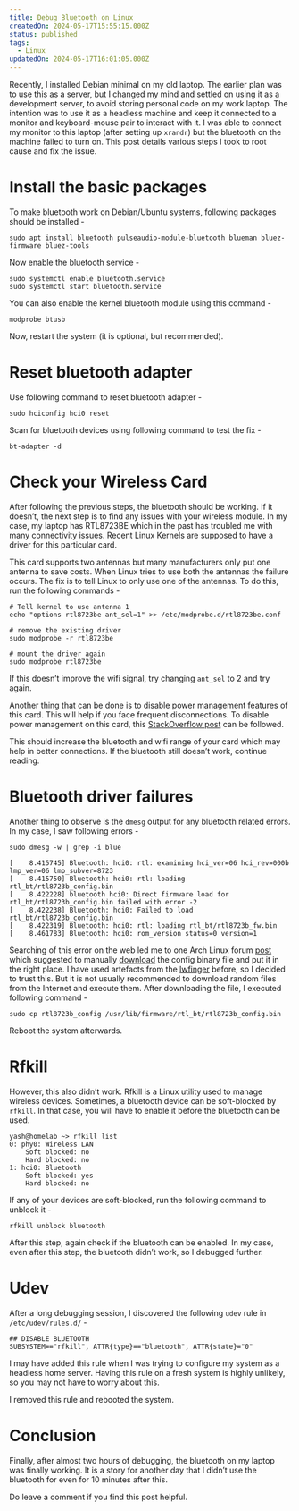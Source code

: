 ```yaml
---
title: Debug Bluetooth on Linux
createdOn: 2024-05-17T15:55:15.000Z
status: published
tags:
  - Linux
updatedOn: 2024-05-17T16:01:05.000Z
---
```


Recently, I installed Debian minimal on my old laptop. The earlier plan was to use this as a server, but I changed my mind and settled on using it as a development server, to avoid storing personal code on my work laptop. The intention was to use it as a headless machine and keep it connected to a monitor and keyboard-mouse pair to interact with it. I was able to connect my monitor to this laptop (after setting up `xrandr`) but the bluetooth on the machine failed to turn on. This post details various steps I took to root cause and fix the issue.

# Install the basic packages

To make bluetooth work on Debian/Ubuntu systems, following packages should be installed -

```
sudo apt install bluetooth pulseaudio-module-bluetooth blueman bluez-firmware bluez-tools
```

Now enable the bluetooth service -

```
sudo systemctl enable bluetooth.service
sudo systemctl start bluetooth.service
```

You can also enable the kernel bluetooth module using this command -

```
modprobe btusb
```

Now, restart the system (it is optional, but recommended).

# Reset bluetooth adapter

Use following command to reset bluetooth adapter -

```
sudo hciconfig hci0 reset
```

Scan for bluetooth devices using following command to test the fix -

```
bt-adapter -d
```

# Check your Wireless Card

After following the previous steps, the bluetooth should be working. If it doesn’t, the next step is to find any issues with your wireless module. In my case, my laptop has RTL8723BE which in the past has troubled me with many connectivity issues. Recent Linux Kernels are supposed to have a driver for this particular card.

This card supports two antennas but many manufacturers only put one antenna to save costs. When Linux tries to use both the antennas the failure occurs. The fix is to tell Linux to only use one of the antennas. To do this, run the following commands -

```
# Tell kernel to use antenna 1
echo "options rtl8723be ant_sel=1" >> /etc/modprobe.d/rtl8723be.conf

# remove the existing driver
sudo modprobe -r rtl8723be

# mount the driver again
sudo modprobe rtl8723be
```

If this doesn’t improve the wifi signal, try changing `ant_sel` to 2 and try again.

Another thing that can be done is to disable power management features of this card. This will help if you face frequent disconnections. To disable power management on this card, this [StackOverflow post](https://askubuntu.com/a/740599) can be followed.

This should increase the bluetooth and wifi range of your card which may help in better connections. If the bluetooth still doesn’t work, continue reading.

# Bluetooth driver failures

Another thing to observe is the `dmesg` output for any bluetooth related errors. In my case, I saw following errors -

```
sudo dmesg -w | grep -i blue

[    8.415745] Bluetooth: hci0: rtl: examining hci_ver=06 hci_rev=000b lmp_ver=06 lmp_subver=8723
[    8.415750] Bluetooth: hci0: rtl: loading rtl_bt/rtl8723b_config.bin
[    8.422228] bluetooth hci0: Direct firmware load for rtl_bt/rtl8723b_config.bin failed with error -2
[    8.422238] Bluetooth: hci0: Failed to load rtl_bt/rtl8723b_config.bin
[    8.422319] Bluetooth: hci0: rtl: loading rtl_bt/rtl8723b_fw.bin
[    8.461783] Bluetooth: hci0: rom_version status=0 version=1
```

Searching of this error on the web led me to one Arch Linux forum [post](https://bbs.archlinux.org/viewtopic.php?id=219757) which suggested to manually [download](https://github.com/lwfinger/rtl8723au_bt/tree/master/Linux_BT_USB_2.11.20140423_8723BE/8723B/rtl8723b_config) the config binary file and put it in the right place. I have used artefacts from the [lwfinger](https://github.com/lwfinger) before, so I decided to trust this. But it is not usually recommended to download random files from the Internet and execute them. After downloading the file, I executed following command -

```
sudo cp rtl8723b_config /usr/lib/firmware/rtl_bt/rtl8723b_config.bin
```

Reboot the system afterwards.

# Rfkill

However, this also didn’t work. Rfkill is a Linux utility used to manage wireless devices. Sometimes, a bluetooth device can be soft-blocked by `rfkill`. In that case, you will have to enable it before the bluetooth can be used.

```
yash@homelab ~> rfkill list
0: phy0: Wireless LAN
	Soft blocked: no
	Hard blocked: no
1: hci0: Bluetooth
	Soft blocked: yes
	Hard blocked: no
```

If any of your devices are soft-blocked, run the following command to unblock it -

```
rfkill unblock bluetooth
```

After this step, again check if the bluetooth can be enabled. In my case, even after this step, the bluetooth didn’t work, so I debugged further.

# Udev

After a long debugging session, I discovered the following `udev` rule in `/etc/udev/rules.d/` -

```
## DISABLE BLUETOOTH
SUBSYSTEM=="rfkill", ATTR{type}=="bluetooth", ATTR{state}="0"
```

I may have added this rule when I was trying to configure my system as a headless home server. Having this rule on a fresh system is highly unlikely, so you may not have to worry about this.

I removed this rule and rebooted the system.

# Conclusion

Finally, after almost two hours of debugging, the bluetooth on my laptop was finally working. It is a story for another day that I didn’t use the bluetooth for even for 10 minutes after this.

Do leave a comment if you find this post helpful.
